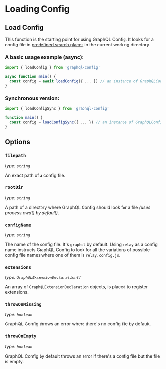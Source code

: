 # Loading Config

## Load Config

This function is the starting point for using GraphQL Config. It looks for a config file in [predefined search places](user-usage#config-search-places) in the current working directory.

### A basic usage example (async):

```ts filename="ts"
import { loadConfig } from 'graphql-config'

async function main() {
  const config = await loadConfig({ ... }) // an instance of GraphQLConfig
}
```

### Synchronous version:

```ts filename="ts"
import { loadConfigSync } from 'graphql-config'

function main() {
  const config = loadConfigSync({ ... }) // an instance of GraphQLConfig
}
```

## Options

### `filepath`

_type: `string`_

An exact path of a config file.

### `rootDir`

_type: `string`_

A path of a directory where GraphQL Config should look for a file _(uses process.cwd() by default)_.

### `configName`

_type: `string`_

The name of the config file. It's `graphql` by default. Using `relay` as a config name instructs GraphQL Config to look for all the variations of possible config file names where one of them is `relay.config.js`.

### `extensions`

_type: `GraphQLExtensionDeclaration[]`_

An array of `GraphQLExtensionDeclaration` objects, is placed to register extensions.

### `throwOnMissing`

_type: `boolean`_

GraphQL Config throws an error where there's no config file by default.

### `throwOnEmpty`

_type: `boolean`_

GraphQL Config by default throws an error if there's a config file but the file is empty.
